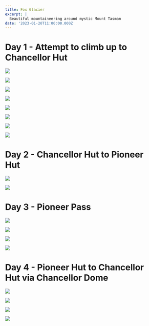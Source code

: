 ```yaml
---
title: Fox Glacier
excerpt: |
  Beautiful mountaineering around mystic Mount Tasman
date: '2023-01-20T11:00:00.000Z'
---
```


# Day 1 - Attempt to climb up to Chancellor Hut

![](/uploads/2023-01_fox_glacier/DSC06282.JPG-md.jpg)

![](/uploads/2023-01_fox_glacier/DSC06287.JPG-md.jpg)

![](/uploads/2023-01_fox_glacier/DSC06291.JPG-md.jpg)

![](/uploads/2023-01_fox_glacier/DSC06292.JPG-md.jpg)

![](/uploads/2023-01_fox_glacier/DSC06298.JPG-md.jpg)

![](/uploads/2023-01_fox_glacier/DSC06299.JPG-md.jpg)

![](/uploads/2023-01_fox_glacier/DSC06304.JPG-md.jpg)

![](/uploads/2023-01_fox_glacier/DSC06308.JPG-md.jpg)

# Day 2 - Chancellor Hut to Pioneer Hut

![](/uploads/2023-01_fox_glacier/DSC06311.JPG-md.jpg)

![](/uploads/2023-01_fox_glacier/DSC06312.JPG-md.jpg)

# Day 3 - Pioneer Pass

![](/uploads/2023-01_fox_glacier/DSC06326.JPG-md.jpg)

![](/uploads/2023-01_fox_glacier/DSC06327.JPG-md.jpg)

![](/uploads/2023-01_fox_glacier/DSC06337.JPG-md.jpg)

![](/uploads/2023-01_fox_glacier/DSC06351.JPG-md.jpg)

# Day 4 - Pioneer Hut to Chancellor Hut via Chancellor Dome

![](/uploads/2023-01_fox_glacier/DSC06362.JPG-md.jpg)

![](/uploads/2023-01_fox_glacier/DSC06367.JPG-md.jpg)

![](/uploads/2023-01_fox_glacier/DSC06374.JPG-md.jpg)

![](/uploads/2023-01_fox_glacier/DSC06377.JPG-md.jpg)
